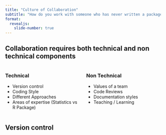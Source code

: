 ```yaml
---
title: "Culture of Collaboration"
subtitle: "How do you work with someone who has never written a package?"
format:
  revealjs: 
    slide-number: true
---
```



## Collaboration requires both technical and non technical components

::: columns
::: {.column width="50%"}
### Technical 
-   Version control
-   Coding Style
-   Different Approaches
-   Areas of expertise (Statistics vs R Package)
:::

::: {.column width="50%"}
### Non Technical

-   Values of a team
-   Code Reviews
-   Documentation styles
-   Teaching / Learning
:::
:::


## Version control 


